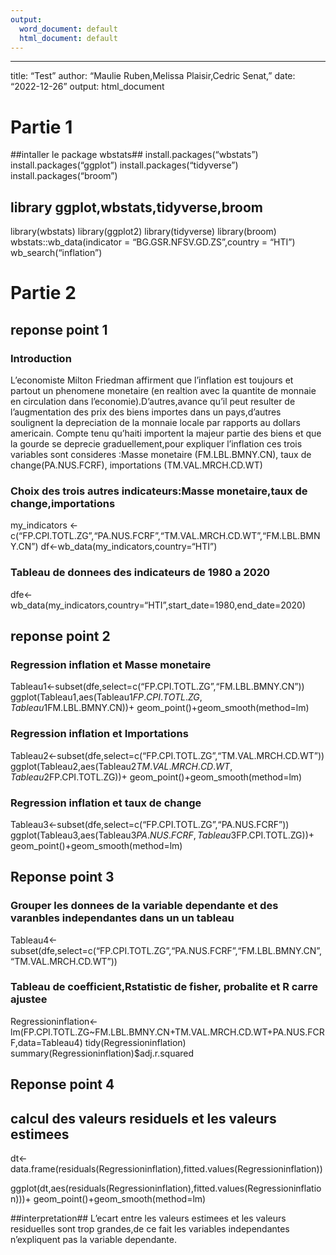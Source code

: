 ```yaml
---
output:
  word_document: default
  html_document: default
---
```

---
title: "Test"
author: "Maulie Ruben,Melissa Plaisir,Cedric Senat,"
date: "2022-12-26"
output: html_document

# Partie 1

##intaller le package wbstats##
install.packages("wbstats")
install.packages("ggplot")
install.packages("tidyverse")
install.packages("broom")


## library ggplot,wbstats,tidyverse,broom ##
library(wbstats)
library(ggplot2)
library(tidyverse)
library(broom)
wbstats::wb_data(indicator = "BG.GSR.NFSV.GD.ZS",country = "HTI")
wb_search("inflation")

# Partie 2

## reponse point 1 ##

### Introduction 
L'economiste Milton Friedman affirment que l'inflation est toujours et partout un phenomene monetaire (en realtion avec la quantite de monnaie en circulation dans l'economie).D'autres,avance qu'il peut resulter de l'augmentation des prix des biens importes dans un pays,d'autres soulignent la depreciation de la monnaie locale par rapports au dollars americain. Compte tenu qu'haiti importent la majeur partie des biens et que la gourde se deprecie graduellement,pour expliquer l'inflation ces trois variables  sont consideres :Masse monetaire (FM.LBL.BMNY.CN), taux de change(PA.NUS.FCRF), importations (TM.VAL.MRCH.CD.WT)


### Choix des trois autres indicateurs:Masse monetaire,taux de change,importations
my_indicators <- c("FP.CPI.TOTL.ZG","PA.NUS.FCRF","TM.VAL.MRCH.CD.WT","FM.LBL.BMNY.CN")
df<-wb_data(my_indicators,country="HTI")

### Tableau de donnees des indicateurs de 1980 a 2020 
dfe<-wb_data(my_indicators,country="HTI",start_date=1980,end_date=2020)

## reponse point 2 

### Regression inflation et Masse monetaire
Tableau1<-subset(dfe,select=c("FP.CPI.TOTL.ZG","FM.LBL.BMNY.CN"))
ggplot(Tableau1,aes(Tableau1$FP.CPI.TOTL.ZG,Tableau1$FM.LBL.BMNY.CN))+
  geom_point()+geom_smooth(method=lm)

### Regression inflation et Importations
Tableau2<-subset(dfe,select=c("FP.CPI.TOTL.ZG","TM.VAL.MRCH.CD.WT"))
ggplot(Tableau2,aes(Tableau2$TM.VAL.MRCH.CD.WT,Tableau2$FP.CPI.TOTL.ZG))+
  geom_point()+geom_smooth(method=lm)

### Regression inflation et taux de change
Tableau3<-subset(dfe,select=c("FP.CPI.TOTL.ZG","PA.NUS.FCRF"))
ggplot(Tableau3,aes(Tableau3$PA.NUS.FCRF,Tableau3$FP.CPI.TOTL.ZG))+
  geom_point()+geom_smooth(method=lm)

## Reponse point 3 ##

### Grouper les donnees de la variable dependante et des varanbles independantes dans un un tableau

Tableau4<-subset(dfe,select=c("FP.CPI.TOTL.ZG","PA.NUS.FCRF","FM.LBL.BMNY.CN","TM.VAL.MRCH.CD.WT"))

### Tableau de coefficient,Rstatistic de fisher, probalite et R carre ajustee ##
Regressioninflation<-lm(FP.CPI.TOTL.ZG~FM.LBL.BMNY.CN+TM.VAL.MRCH.CD.WT+PA.NUS.FCRF,data=Tableau4)
tidy(Regressioninflation)
summary(Regressioninflation)$adj.r.squared



## Reponse point 4 ##
## calcul des valeurs residuels et les valeurs estimees ##
dt<-data.frame(residuals(Regressioninflation),fitted.values(Regressioninflation))

ggplot(dt,aes(residuals(Regressioninflation),fitted.values(Regressioninflation)))+
  geom_point()+geom_smooth(method=lm)
  
 ##interpretation## 
L'ecart entre les valeurs estimees et les valeurs residuelles sont trop grandes,de ce fait les variables independantes n'expliquent pas la variable dependante.  



